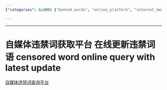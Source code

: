 ```yaml
---
{"categories": &id001 ["banned_words", "online_platform", "internet_media", "querying_and_updating", "tutorial", "content_moderation", "word_filtering"], "category": "Platform Tutorials", "date": "2023-12-22 23:52:59", "description": "The article presents an online platform that allows users to check and modify the list of banned words in internet media. The platform's tutorial link is also provided.", "tags": *id001, "title": "自媒体违禁词获取平台 在线更新违禁词语 censored word online query with latest update"}

---
```


------

# 自媒体违禁词获取平台 在线更新违禁词语 censored word online query with latest update

[自媒体违禁词查询平台](https://zhuanlan.zhihu.com/p/518650680)

